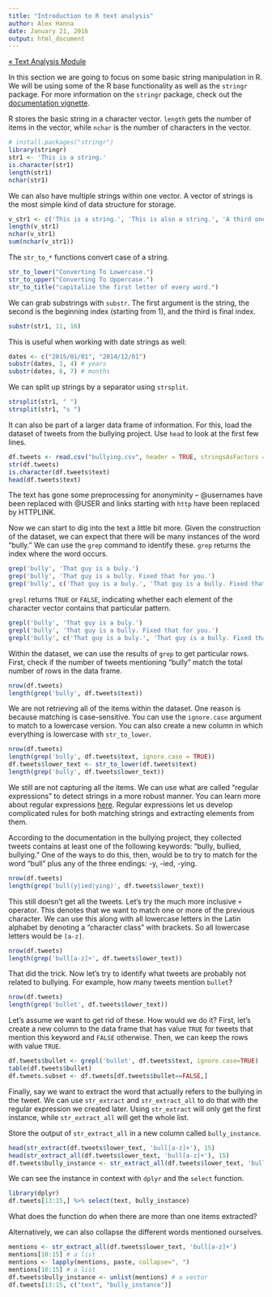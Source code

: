 ```yaml
---
title: "Introduction to R text analysis"
author: Alex Hanna
date: January 21, 2016
output: html_document
---
```


[&laquo; Text Analysis Module](../text/README.md)

In this section we are going to focus on some basic string manipulation in R. We will be using some of the R base functionality as well as the `stringr` package. For more information on the `stringr` package, check out the [documentation vignette](https://cran.r-project.org/web/packages/stringr/vignettes/stringr.html).

R stores the basic string in a character vector. `length` gets the number of items in the vector, while `nchar` is the number of characters in the vector.

```r
# install.packages("stringr")
library(stringr)
str1 <- 'This is a string.'
is.character(str1)
length(str1)
nchar(str1)
```

We can also have multiple strings within one vector. A vector of strings is the most simple kind of data structure for storage.

```r
v_str1 <- c('This is a string.', 'This is also a string.', 'A third one goes here.')
length(v_str1)
nchar(v_str1)
sum(nchar(v_str1))
```

The `str_to_*` functions convert case of a string.

```r
str_to_lower("Converting To Lowercase.")
str_to_upper("Converting To Uppercase.")
str_to_title("capitalize the first letter of every word.")
```

We can grab substrings with `substr`. The first argument is the string, the second is the beginning index (starting from 1), and the third is final index.

```r
substr(str1, 11, 16)
```

This is useful when working with date strings as well:

```r
dates <- c("2015/01/01", "2014/12/01")
substr(dates, 1, 4) # years
substr(dates, 6, 7) # months
```

We can split up strings by a separator using `strsplit`.

```r
strsplit(str1, " ")
strsplit(str1, "s ")
```

It can also be part of a larger data frame of information. For this, load the dataset of tweets from the bullying project. Use `head` to look at the first few lines. 

```r
df.tweets <- read.csv("bullying.csv", header = TRUE, stringsAsFactors = FALSE)
str(df.tweets)
is.character(df.tweets$text)
head(df.tweets$text)
```
The text has gone some preprocessing for anonyminity -- @usernames have been replaced with @USER and links starting with `http` have been replaced by HTTPLINK. 

Now we can start to dig into the text a little bit more. Given the construction of the dataset, we can expect that there will be many instances of the word "bully." We can use the `grep` command to identify these. `grep` returns the index where the word occurs.

```r
grep('bully', 'That guy is a buly.')
grep('bully', 'That guy is a bully. Fixed that for you.')
grep('bully', c('That guy is a buly.', 'That guy is a bully. Fixed that for you.', 'How dare you correct me.'))
```

`grepl` returns `TRUE` or `FALSE`, indicating whether each element of the character vector contains that particular pattern.

```r
grepl('bully', 'That guy is a buly.')
grepl('bully', 'That guy is a bully. Fixed that for you.')
grepl('bully', c('That guy is a buly.', 'That guy is a bully. Fixed that for you.', 'How dare you correct me.'))
```

Within the dataset, we can use the results of `grep` to get particular rows. First, check if the number of tweets mentioning "bully" match the total number of rows in the data frame.
```r
nrow(df.tweets)
length(grep('bully', df.tweets$text))
```

We are not retrieving all of the items within the dataset. One reason is because matching is case-sensitive. You can use the `ignore.case` argument to match to a lowercase version. You can also create a new column in which everything is lowercase with `str_to_lower`.

```r
nrow(df.tweets)
length(grep('bully', df.tweets$text, ignore.case = TRUE))
df.tweets$lower_text <- str_to_lower(df.tweets$text)
length(grep('bully', df.tweets$lower_text))
```

We still are not capturing all the items. We can use what are called "regular expressions" to detect strings in a more robust manner. You can learn more about regular expressions [here](http://www.zytrax.com/tech/web/regex.htm). Regular expressions let us develop complicated rules for both matching strings and extracting elements from them. 

According to the documentation in the bullying project, they collected tweets contains at least one of the following keywords: "bully, bullied, bullying." One of the ways to do this, then, would be to try to match for the word "bull" plus any of the three endings: -y, -ied, -ying.

```r
nrow(df.tweets)
length(grep('bull(y|ied|ying)', df.tweets$lower_text))
```

This still doesn't get all the tweets. Let's try the much more inclusive `+` operator. This denotes that we want to match one or more of the previous character. We can use this along with all lowercase letters in the Latin alphabet by denoting a "character class" with brackets. So all lowercase letters would be `[a-z]`.

```r
nrow(df.tweets)
length(grep('bull[a-z]+', df.tweets$lower_text))
```

That did the trick. Now let's try to identify what tweets are probably not related to bullying. For example, how many tweets mention `bullet`?

```r
nrow(df.tweets)
length(grep('bullet', df.tweets$lower_text))
```

Let's assume we want to get rid of these. How would we do it? First, let's create a new column to the data frame that has value `TRUE` for tweets that mention this keyword and `FALSE` otherwise. Then, we can keep the rows with value `TRUE`.

```r
df.tweets$bullet <- grepl('bullet', df.tweets$text, ignore.case=TRUE)
table(df.tweets$bullet)
df.tweets.subset <- df.tweets[df.tweets$bullet==FALSE,]
```

Finally, say we want to extract the word that actually refers to the bullying in the tweet. We can use `str_extract` and `str_extract_all` to do that with the regular expression we created later. Using `str_extract` will only get the first instance, while `str_extract_all` will get the whole list.

Store the output of `str_extract_all` in a new column called `bully_instance`. 

```r
head(str_extract(df.tweets$lower_text, 'bull[a-z]+'), 15)
head(str_extract_all(df.tweets$lower_text, 'bull[a-z]+'), 15)
df.tweets$bully_instance <- str_extract_all(df.tweets$lower_text, 'bull[a-z]+')
```

We can see the instance in context with `dplyr` and the `select` function.

```r
library(dplyr)
df.tweets[13:15,] %>% select(text, bully_instance)
```

What does the function do when there are more than one items extracted?

Alternatively, we can also collapse the different words mentioned ourselves.

```r
mentions <- str_extract_all(df.tweets$lower_text, 'bull[a-z]+')
mentions[10:15] # a list
mentions <- lapply(mentions, paste, collapse=", ")
mentions[10:15] # a list
df.tweets$bully_instance <- unlist(mentions) # a vector
df.tweets[13:15, c("text", "bully_instance")]
```


